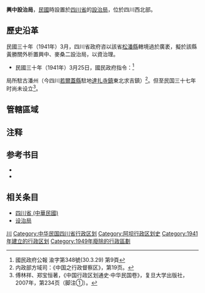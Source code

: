 '''興中設治局'''，[[中華民國|民國]]時設置於[[四川省_(中華民國)|四川省]]的[[設治局|設治局]]，位於四川西北部。

== 歷史沿革 ==
民國三十年（1941年）3月，四川省政府咨以該省[[松潘縣|松潘縣]]轄境過於廣袤，擬於該縣黃勝關外析置興中、麥桑二設治局，以資治理。
*民國三十年（1941年）3月25日，國民政府指令：<ref>國民政府公報 渝字第348號(30.3.29) 第9頁</ref>
{{quote|
[[國民政府|國民政府]]指令 渝文字第六八二號 三十年三月二十五日<br />
令[[行政院|行政院]]
三十年三月二十日勇玖字四三八六號呈一件，爲據內政部呈以四川省政府擬於[[松潘縣|松潘縣]][[黃勝關|黃勝關]]外古[[潘州|潘州]]麥桑一帶地方增設興中、麥桑二設治局，經院核准，檢呈地圖呈請鋻核備案由。<br />
呈件均悉。准予備案。附件存。此令。<br />
[[國民政府主席|主　　　席]]　[[林森|林森]]<br />
[[行政院院長|行政院院長]]　[[蔣中正|蔣中正]]<br />
內政部部長　[[周鍾嶽|周鍾嶽]]<br />
}}
局所駐古潘州（今四川[[若爾蓋縣|若爾蓋縣]]駐地[[達扎寺鎮|達扎寺鎮]]東北求吉鎮）<ref>内政部方域司：《中国之行政督察区》，第19页。</ref>。但至民国三十七年时尚未设立<ref>傅林祥、郑宝恒著，《中国行政区划通史·中华民国卷》，复旦大学出版社，2007年，第234页（脚注①）。</ref>。
== 管轄區域 ==

== 注释 ==
<div class="references-small">
<references />
</div>

==参考书目==
*{{cite  book|author=傅林祥、郑宝恒 |coauthors= |title=中国行政区划通史·中华民国卷 |year=2007年 |publisher=复旦大学出版社 |location=上海 |isbn=978-7-309-05604-4 }}
*{{cite  book|author=鄭寶恆 |coauthors= |title=民國時期政區沿革 |year=2000年 |publisher=湖北教育出版社 |location=武汉 |isbn=7-5351-2661-8 }}

==相关条目==
*[[四川省_(中華民國)|四川省 (中華民國)]]
*[[设治局|设治局]]

{{中華民國四川省行政區劃}}
{{中华民国大陆时期行政区划小作品}}

[[Category:設治局|川]]
[[Category:中华民国四川省行政区划|Category:中华民国四川省行政区划]]
[[Category:阿坝行政区划史|Category:阿坝行政区划史]]
[[Category:1941年建立的行政区划|Category:1941年建立的行政区划]]
[[Category:1949年廢除的行政區劃|Category:1949年廢除的行政區劃]]